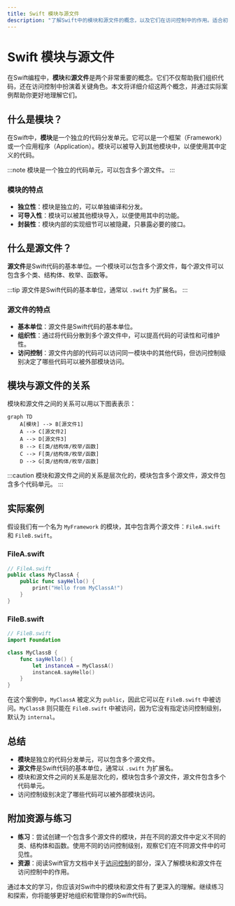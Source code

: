```yaml
---
title: Swift 模块与源文件
description: "了解Swift中的模块和源文件的概念，以及它们在访问控制中的作用。适合初学者的全面指南。"
---
```


# Swift 模块与源文件

在Swift编程中，**模块**和**源文件**是两个非常重要的概念。它们不仅帮助我们组织代码，还在访问控制中扮演着关键角色。本文将详细介绍这两个概念，并通过实际案例帮助你更好地理解它们。

## 什么是模块？

在Swift中，**模块**是一个独立的代码分发单元。它可以是一个框架（Framework）或一个应用程序（Application）。模块可以被导入到其他模块中，以便使用其中定义的代码。

:::note
模块是一个独立的代码单元，可以包含多个源文件。
:::

### 模块的特点

- **独立性**：模块是独立的，可以单独编译和分发。
- **可导入性**：模块可以被其他模块导入，以便使用其中的功能。
- **封装性**：模块内部的实现细节可以被隐藏，只暴露必要的接口。

## 什么是源文件？

**源文件**是Swift代码的基本单位。一个模块可以包含多个源文件，每个源文件可以包含多个类、结构体、枚举、函数等。

:::tip
源文件是Swift代码的基本单位，通常以 `.swift` 为扩展名。
:::

### 源文件的特点

- **基本单位**：源文件是Swift代码的基本单位。
- **组织性**：通过将代码分散到多个源文件中，可以提高代码的可读性和可维护性。
- **访问控制**：源文件内部的代码可以访问同一模块中的其他代码，但访问控制级别决定了哪些代码可以被外部模块访问。

## 模块与源文件的关系

模块和源文件之间的关系可以用以下图表表示：

```mermaid
graph TD
    A[模块] --> B[源文件1]
    A --> C[源文件2]
    A --> D[源文件3]
    B --> E[类/结构体/枚举/函数]
    C --> F[类/结构体/枚举/函数]
    D --> G[类/结构体/枚举/函数]
```

:::caution
模块和源文件之间的关系是层次化的，模块包含多个源文件，源文件包含多个代码单元。
:::

## 实际案例

假设我们有一个名为 `MyFramework` 的模块，其中包含两个源文件：`FileA.swift` 和 `FileB.swift`。

### FileA.swift

```swift
// FileA.swift
public class MyClassA {
    public func sayHello() {
        print("Hello from MyClassA!")
    }
}
```

### FileB.swift

```swift
// FileB.swift
import Foundation

class MyClassB {
    func sayHello() {
        let instanceA = MyClassA()
        instanceA.sayHello()
    }
}
```

在这个案例中，`MyClassA` 被定义为 `public`，因此它可以在 `FileB.swift` 中被访问。`MyClassB` 则只能在 `FileB.swift` 中被访问，因为它没有指定访问控制级别，默认为 `internal`。

## 总结

- **模块**是独立的代码分发单元，可以包含多个源文件。
- **源文件**是Swift代码的基本单位，通常以 `.swift` 为扩展名。
- 模块和源文件之间的关系是层次化的，模块包含多个源文件，源文件包含多个代码单元。
- 访问控制级别决定了哪些代码可以被外部模块访问。

## 附加资源与练习

- **练习**：尝试创建一个包含多个源文件的模块，并在不同的源文件中定义不同的类、结构体和函数。使用不同的访问控制级别，观察它们在不同源文件中的可见性。
- **资源**：阅读Swift官方文档中关于[访问控制](https://docs.swift.org/swift-book/LanguageGuide/AccessControl.html)的部分，深入了解模块和源文件在访问控制中的作用。

通过本文的学习，你应该对Swift中的模块和源文件有了更深入的理解。继续练习和探索，你将能够更好地组织和管理你的Swift代码。